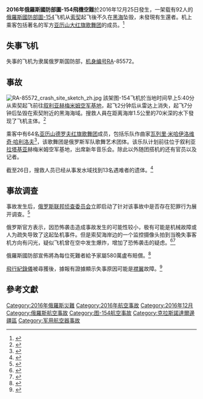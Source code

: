 {{Infobox aircraft occurrence
| name = 2016年俄羅斯國防部圖-154飛機空難
| image = Tupolev Tu-154B-2 (RA-85572) on final approach at Chkalovsky Airport.jpg
| image_upright =
| image_size = <!-- DISCOURAGED per WP:IMGSIZE. Use image_upright. -->
| alt = 
| caption = 图为失事的图-154（RA-85572）降落在奇卡洛夫斯基军用机场，摄于2016年5月
| occurrence_type = 
| date = {{start date|2016|12|25}}
| summary = 调查中
| cause = Unknown <!--Please do not suggest US retaliation for [[Democratic_National_Committee_cyber_attacks|DNC hacking]] or an ISIS attack without evidence -->
| site = [[黑海|黑海]]，距离俄罗斯[[索契|索契]]海岸约{{convert|1.5|km|mi|0}}
| coordinates =     <!--{{coord|LAT|LON|type:event|display=inline,title}} -->
| passengers = 84
| crew = 8
| fatalities = 92（全部遇难）
| injuries = 
| missing = 
| survivors = 
| aircraft_type = [[圖-154|图-154B-2]]
| aircraft_name = 
| operator = [[俄罗斯空军|俄罗斯空军]]
| tail_number = RA-85572
| origin = {{flag|俄罗斯}}{{link-en|奇卡洛夫斯基机场|Chkalovsky Airport}}
| stopover = {{flag|俄罗斯}}[[索契國際機場|索契國際機場]]
| destination = {{flag|敘利亞}}[[拉塔基亚|拉塔基亚]][[赫梅米姆空军基地|赫梅米姆空军基地]]
}}
'''2016年俄羅斯國防部圖-154飛機空難'''於2016年12月25日發生，一架载有92人的[[俄羅斯國防部|俄羅斯國防部]][[圖-154|圖-154]]飞机从[[索契|索契]]起飞後不久在[[黑海|黑海]]坠毁，未發現有生還者。机上乘客包括著名的军方[[亚历山大红旗歌舞团|亚历山大红旗歌舞团]]的成员。<ref name=voa01>{{Cite news |url=http://www.voachinese.com/a/russia-plane/3649956.html |title=一架载有92人的俄罗斯军机在黑海坠毁 |publisher=美國之音 |date=2016-12-25 |accessdate=2016-12-25 |archive-date=2016-12-26 |archive-url=https://web.archive.org/web/20161226111041/http://www.voachinese.com/a/russia-plane/3649956.html |dead-url=no }}</ref>

==失事飞机==
失事的飞机为隶属俄罗斯国防部，[[航空器註冊編號|机身编号]]RA-85572。

==事故==
[[File:RA-85572_crash_site_sketch_zh.jpg|thumb]]
該架图-154飞机於当地时间早上5:40分从索契起飞前往[[叙利亚|叙利亚]][[赫梅米姆空军基地|赫梅米姆空军基地]]，起飞2分钟后从雷达上消失，起飞7分钟后坠毁在索契附近的黑海海域。搜救人員在距离海岸1.5公里的70米深的水下發现了飞机主体。<ref>{{Cite news |url=http://www.chinanews.com/gj/2016/12-25/8104394.shtml |title=一架俄罗斯图—154客机黑海坠毁 机上93人无人生还 |publisher=中国新闻网 |date=2016-12-25 |accessdate=2016-12-26 |archive-date=2016-12-26 |archive-url=https://web.archive.org/web/20161226071620/http://www.chinanews.com/gj/2016/12-25/8104394.shtml |dead-url=no }}</ref>

乘客中有64名[[亚历山德罗夫红旗歌舞团|亚历山德罗夫红旗歌舞团]]成员，包括乐队作曲家[[瓦列里·米哈伊洛维奇·哈利洛夫|瓦列里·米哈伊洛维奇·哈利洛夫]]<ref name=BBC38430164>{{cite web |url=http://www.bbc.co.uk/news/world-europe-38430164 |title=Russian military plane crashes in Black Sea near Sochi |publisher=BBC News Online |accessdate=2016-12-25 |archive-date=2016-12-25 |archive-url=https://web.archive.org/web/20161225050216/http://www.bbc.co.uk/news/world-europe-38430164 |dead-url=no }}</ref>，该歌舞团是俄罗斯军队歌舞艺术团体。该乐队计划前往位于叙利亚[[拉塔基亚|拉塔基亚]]赫梅米姆空军基地，出席新年音乐会。除此以外随团搭机的还有官员以及记者。

截至26日，搜救人员已经从事发水域找到13名遇难者的遗体。<ref>{{Cite news|url=https://ria.ru/incidents/20161226/1484647518.html|title=На месте крушения Ту-154 спасатели обнаружили еще два тела|newspaper=РИА Новости|access-date=2016-12-26|archive-date=2016-12-26|archive-url=https://web.archive.org/web/20161226220712/https://ria.ru/incidents/20161226/1484647518.html|dead-url=no}}</ref>

==事故调查==
事故发生后，[[俄罗斯联邦侦查委员会|俄罗斯联邦侦查委员会]]立即启动了针对该事故中是否存在犯罪行为展开调查。<ref>{{cite news|title=Russia Investigators Initiate Criminal Case Into Tu-154 Crash in Black Sea|url=https://sputniknews.com/russia/201612251048970217-tu154-crash-investigation/|accessdate=2016-12-25|publisher=Sputnik International|archive-date=2017-10-21|archive-url=https://web.archive.org/web/20171021010853/https://sputniknews.com/russia/201612251048970217-tu154-crash-investigation/|dead-url=no}}</ref>

俄罗斯官方表示，因恐怖袭击造成事故发生的可能性较小，极有可能是机械故障或人为疏失导致了这起坠机事件。但是索契海岸边的一个监控摄像头拍到当晚失事客机方向有闪光，疑似飞机曾在空中发生爆炸，增加了恐怖袭击的疑虑。<ref>{{cite news|title=Bright flash captured on CCTV over the Sochi coastline sparks theories it could be Russian military jet’s last moments|url=https://www.thesun.co.uk/news/2476774/bright-flash-captured-on-cctv-over-the-sochi-coastline-sparks-theories-it-could-be-russian-military-jets-last-moments/|accessdate=2016-12-25|publisher=The Sun, UK|archive-date=2016-12-26|archive-url=https://web.archive.org/web/20161226020944/https://www.thesun.co.uk/news/2476774/bright-flash-captured-on-cctv-over-the-sochi-coastline-sparks-theories-it-could-be-russian-military-jets-last-moments/|dead-url=no}}</ref><ref>{{cite news|title=(VIDEO) OVO JE TRENUTAK KADA JE AVION PAO U MORE: Od eksplozije noć se pretvorila u dan!|url=http://www.kurir.rs/planeta/video-ovo-je-trenutak-kada-je-avion-pao-u-more-od-ekspolozije-noc-se-pretvorila-u-dan-clanak-2606315/|accessdate=2016-12-25|publisher=Kurir, Serbia|deadurl=yes|archiveurl=https://web.archive.org/web/20161226220035/http://www.kurir.rs/planeta/video-ovo-je-trenutak-kada-je-avion-pao-u-more-od-ekspolozije-noc-se-pretvorila-u-dan-clanak-2606315|archivedate=2016-12-26}}</ref>

俄羅斯國防部宣佈將為每位死難者給予家屬580萬盧布賠償。<ref>{{Cite news |url=http://www.chinanews.com/gj/2016/12-26/8104641.shtml |title=俄国防部将向图-154每位遇难者家属发放580万卢布 |publisher=中新網 |date=2016-12-26 |accessdate=2016-12-26 |archive-date=2016-12-26 |archive-url=https://web.archive.org/web/20161226150056/http://www.chinanews.com/gj/2016/12-26/8104641.shtml |dead-url=no }}</ref>

[[飛行紀錄儀|飛行紀錄儀]]被尋獲後，據報有證據顯示失事原因可能是[[襟翼|襟翼]]故障。<ref>{{Cite news |url=http://www.bbc.com/zhongwen/simp/world-38451057 |title=黑匣子：襟翼故障导致机俄图-154坠机 |work=BBC中文網 |date=2016-12-28 |accessdate=2016-12-28 |archive-date=2016-12-29 |archive-url=https://web.archive.org/web/20161229033657/http://www.bbc.com/zhongwen/simp/world-38451057 |dead-url=no }}</ref>

==參考文獻==
{{Reflist}}

{{VOA}}
{{2016年航空事故}}

[[Category:2016年俄羅斯災難|Category:2016年俄羅斯災難]]
[[Category:2016年航空事故|Category:2016年航空事故]]
[[Category:2016年12月|Category:2016年12月]]
[[Category:俄羅斯航空事故|Category:俄羅斯航空事故]]
[[Category:图-154航空事故|Category:图-154航空事故]]
[[Category:克拉斯諾達爾邊疆區|Category:克拉斯諾達爾邊疆區]]
[[Category:军用航空器事故|Category:军用航空器事故]]